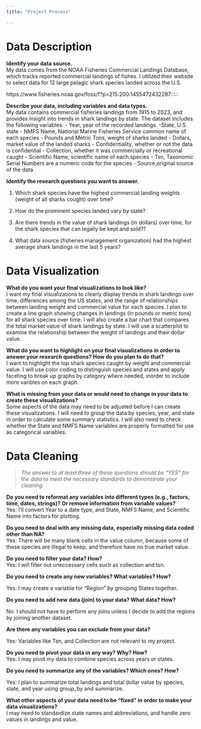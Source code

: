 ```yaml
---
title: "Project Process"

---
```


# Data Description

**Identify your data source.**  
My data comes from the NOAA Fisheries Commercial Landings Database, which tracks reported commercial landings of fishes. I utilized their website to select data for 12 large pelagic shark species landed across the U.S.

https://www.fisheries.noaa.gov/foss/f?p=215:200:1455472432287:::::


**Describe your data, including variables and data types.**  
My data contains commercial fisheries landings from 1915 to 2023, and provides insight into trends in shark landings  by state.
The dataset includes the following variables:
 - Year, year of the recorded landings.
 -State, U.S. state 
 - NMFS Name, National Marine Fisheries Service common name of each species
 - Pounds and Metric Tons, weight of sharks landed
 - Dollars, market value of the landed sharks
 - Confidentiality, whether or not the data is  confidential
 - Collection, whether it was commercially or recreational caught
 - Scientific Name, scientific name of each species
 - Tsn,  Taxonomic Serial Numbers are a numeric code for the species
 - Source,original source of the data

**Identify the research questions you want to answer.**  

1. Which shark species have the highest commercial landing weights (weight of all sharks cought) over time?

2. How do the prominent species landed vary by state?

3. Are there trends in the value of shark landings (in dollars) over time, for the shark species that can legally be kept and sold??

4. What data source (fisheries management organization) had the highest average shark landings in the last 5 years?

# Data Visualization

**What do you want your final visualizations to look like?**  
I want my final visualizations to clearly display trends in shark landings over time, differences among the US states, and the range of relationships between landing weight and commercial value for each species. I plan to create a line graph showing changes in landings (in pounds or metric tons) for all shark species over time. I will also create a bar chart that compares the total market value of shark landings by state. I will use a scatterplot to examine the relationship between the weight of landings and their dollar value. 

**What do you want to highlight on your final visualizations in order to answer your research questions? How do you plan to do that?**  
I want to highlight the top shark species caught by weight and commercial value. I will use color coding to distinguish species and states and apply faceting to break up graphs by category where needed, inorder to include more varibles on each graph. 


**What is missing from your data or would need to change in your data to create these visualizations?**  
Some aspects of the data may need to be adjusted before I can create these visualizations. I will need to group the data by species, year, and state in order to calculate some summary statistics. I will also need to check whether the State and NMFS Name variables are properly formatted for use as categorical variables. 

# Data Cleaning

> _The answer to at least three of these questions should be “YES” for the data to meet the necessary standards to demonstrate your cleaning._

**Do you need to reformat any variables into different types (e.g., factors, time, dates, strings)? Or remove information from variable values?**  
Yes: I’ll convert Year to a date type, and State, NMFS Name, and Scientific Name into factors for plotting.

**Do you need to deal with any missing data, especially missing data coded other than NA?**  
Yes: There will be many blank cells in the value column, because some of these species are illegal to keep, and therefore have no true market value. 

**Do you need to filter your data? How?**  
Yes: I will filter out uneccessary cells such as collection and tsn.

**Do you need to create any new variables? What variables? How?**  

Yes: I may create a variable for “Region” by grouping  States together.


**Do you need to add new data (join) to your data? What data? How?**  

No: I should not have to perform any joins unless I decide to add the regions by joining another dataset. 


**Are there any variables you can exclude from your data?**  

Yes: Variables like Tsn, and Collection are not relevant to my project.

**Do you need to pivot your data in any way? Why? How?**  
Yes: I may pivot my data to combine species across years or states. 


**Do you need to summarize any of the variables? Which ones? How?**  

Yes: I plan to summarize total landings and total dollar value by species, state, and year using group_by and summarize.

**What other aspects of your data need to be “fixed” in order to make your data visualizations?**  
I may need to standardize state names and abbreviations, and handle zero values in landings and value.